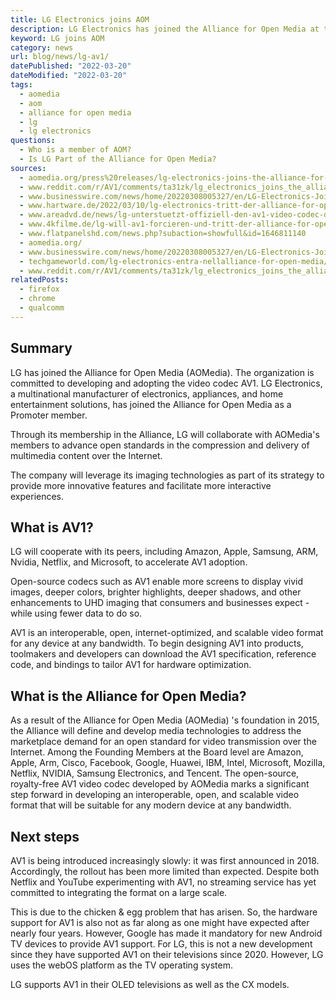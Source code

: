 ```yaml
---
title: LG Electronics joins AOM
description: LG Electronics has joined the Alliance for Open Media at the Promoter level.
keyword: LG joins AOM
category: news
url: blog/news/lg-av1/
datePublished: "2022-03-20"
dateModified: "2022-03-20"
tags:
  - aomedia
  - aom
  - alliance for open media
  - lg
  - lg electronics
questions:
  - Who is a member of AOM?
  - Is LG Part of the Alliance for Open Media?
sources:
  - aomedia.org/press%20releases/lg-electronics-joins-the-alliance-for-open-media/
  - www.reddit.com/r/AV1/comments/ta31zk/lg_electronics_joins_the_alliance_for_open_media/
  - www.businesswire.com/news/home/20220308005327/en/LG-Electronics-Joins-the-Alliance-for-Open-Media
  - www.hartware.de/2022/03/10/lg-electronics-tritt-der-alliance-for-open-media-bei/
  - www.areadvd.de/news/lg-unterstuetzt-offiziell-den-av1-video-codec-der-alliance-for-open-media/
  - www.4kfilme.de/lg-will-av1-forcieren-und-tritt-der-alliance-for-open-media-bei/
  - www.flatpanelshd.com/news.php?subaction=showfull&id=1646811140
  - aomedia.org/
  - www.businesswire.com/news/home/20220308005327/en/LG-Electronics-Joins-the-Alliance-for-Open-Media
  - techgameworld.com/lg-electronics-entra-nellalliance-for-open-media/
  - www.reddit.com/r/AV1/comments/ta31zk/lg_electronics_joins_the_alliance_for_open_media/
relatedPosts:
  - firefox
  - chrome
  - qualcomm
---
```


## Summary

LG has joined the Alliance for Open Media (AOMedia). The organization is committed to developing and adopting the video codec AV1. LG Electronics, a multinational manufacturer of electronics, appliances, and home entertainment solutions, has joined the Alliance for Open Media as a Promoter member.

Through its membership in the Alliance, LG will collaborate with AOMedia's members to advance open standards in the compression and delivery of multimedia content over the Internet.

The company will leverage its imaging technologies as part of its strategy to provide more innovative features and facilitate more interactive experiences.

<Quote
  author="Kim Byoung-hoon, CTO of LG Electronics"
  source="aomedia.org/press%20releases/lg-electronics-joins-the-alliance-for-open-media/"
  text="We are eager to work collaboratively to further the development and adoption of AV1-enabled innovative online video streaming solutions as a member of AOMedia. We look forward to exploring new possibilities for innovating online video across a wide range of applications."
/>

<Quote
  author="Matt Frost, chair of AOMedia"
  source="aomedia.org/press%20releases/lg-electronics-joins-the-alliance-for-open-media/"
  text="We look forward to collaborating with LG on the next generation of streaming media technologies. LG's expertise in smart appliances will make them a valuable contributor to AOMedia's projects."
/>

## What is AV1?

LG will cooperate with its peers, including Amazon, Apple, Samsung, ARM, Nvidia, Netflix, and Microsoft, to accelerate AV1 adoption.

Open-source codecs such as AV1 enable more screens to display vivid images, deeper colors, brighter highlights, deeper shadows, and other enhancements to UHD imaging that consumers and businesses expect - while using fewer data to do so.

AV1 is an interoperable, open, internet-optimized, and scalable video format for any device at any bandwidth. To begin designing AV1 into products, toolmakers and developers can download the AV1 specification, reference code, and bindings to tailor AV1 for hardware optimization.

## What is the Alliance for Open Media?

As a result of the Alliance for Open Media (AOMedia) 's foundation in 2015, the Alliance will define and develop media technologies to address the marketplace demand for an open standard for video transmission over the Internet. Among the Founding Members at the Board level are Amazon, Apple, Arm, Cisco, Facebook, Google, Huawei, IBM, Intel, Microsoft, Mozilla, Netflix, NVIDIA, Samsung Electronics, and Tencent. The open-source, royalty-free AV1 video codec developed by AOMedia marks a significant step forward in developing an interoperable, open, and scalable video format that will be suitable for any modern device at any bandwidth.

## Next steps

AV1 is being introduced increasingly slowly: it was first announced in 2018. Accordingly, the rollout has been more limited than expected. Despite both Netflix and YouTube experimenting with AV1, no streaming service has yet committed to integrating the format on a large scale.

This is due to the chicken & egg problem that has arisen. So, the hardware support for AV1 is also not as far along as one might have expected after nearly four years. However, Google has made it mandatory for new Android TV devices to provide AV1 support. For LG, this is not a new development since they have supported AV1 on their televisions since 2020. However, LG uses the webOS platform as the TV operating system.

LG supports AV1 in their OLED televisions as well as the CX models.

